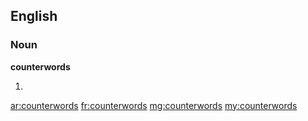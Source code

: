 ==English==

===Noun===
'''counterwords'''

# {{plural of|counterword}}

[[ar:counterwords]]
[[fr:counterwords]]
[[mg:counterwords]]
[[my:counterwords]]